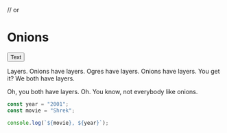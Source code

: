 // or

# Onions

<Button variant="text">Text</Button>

Layers. Onions have layers. Ogres have layers. Onions have layers. You get it? We both have layers.

Oh, you both have layers. Oh. You know, not everybody like onions.

```js
const year = "2001";
const movie = "Shrek";

console.log(`${movie}, ${year}`);
```